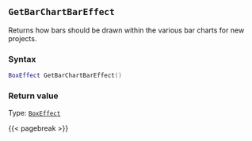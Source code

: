 ## `GetBarChartBarEffect`

Returns how bars should be drawn within the various bar charts for new projects.

### Syntax {-}

``` .lua
BoxEffect GetBarChartBarEffect()
```


### Return value {-}

Type: [`BoxEffect`](#boxeffect)


{{< pagebreak >}}